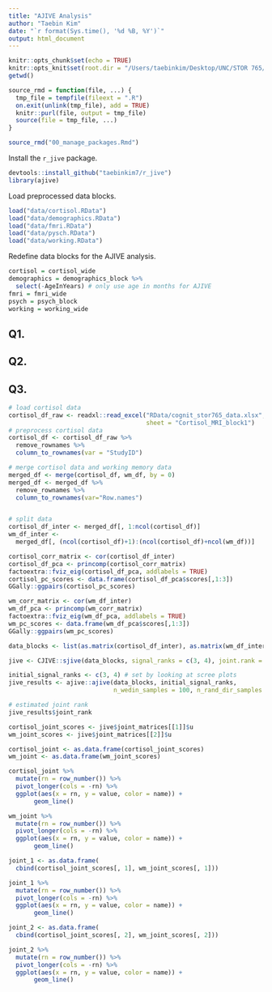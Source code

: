 ```yaml
---
title: "AJIVE Analysis"
author: "Taebin Kim"
date: "`r format(Sys.time(), '%d %B, %Y')`"
output: html_document
---
```


```r
knitr::opts_chunk$set(echo = TRUE)
knitr::opts_knit$set(root.dir = "/Users/taebinkim/Desktop/UNC/STOR 765/STOR765_Spring2023_TeamDS")
getwd()
```

```r
source_rmd = function(file, ...) {
  tmp_file = tempfile(fileext = ".R")
  on.exit(unlink(tmp_file), add = TRUE)
  knitr::purl(file, output = tmp_file)
  source(file = tmp_file, ...)
}

source_rmd("00_manage_packages.Rmd")
```

Install the `r_jive` package.
```r
devtools::install_github("taebinkim7/r_jive")
library(ajive)
```

Load preprocessed data blocks.
```r
load("data/cortisol.RData")
load("data/demographics.RData")
load("data/fmri.RData")
load("data/pysch.RData")
load("data/working.RData")
```


Redefine data blocks for the AJIVE analysis.
```r
cortisol = cortisol_wide
demographics = demographics_block %>%
  select(-AgeInYears) # only use age in months for AJIVE
fmri = fmri_wide
psych = psych_block
working = working_wide
```

## Q1. 



## Q2.



## Q3.





```r
# load cortisol data
cortisol_df_raw <- readxl::read_excel("RData/cognit_stor765_data.xlsx",
                                      sheet = "Cortisol_MRI_block1")
# preprocess cortisol data
cortisol_df <- cortisol_df_raw %>%
  remove_rownames %>%
  column_to_rownames(var = "StudyID")
```

```r
# merge cortisol data and working memory data
merged_df <- merge(cortisol_df, wm_df, by = 0)
merged_df <- merged_df %>%
  remove_rownames %>%
  column_to_rownames(var="Row.names")


# split data
cortisol_df_inter <- merged_df[, 1:ncol(cortisol_df)]
wm_df_inter <- 
  merged_df[, (ncol(cortisol_df)+1):(ncol(cortisol_df)+ncol(wm_df))]
```

```r
cortisol_corr_matrix <- cor(cortisol_df_inter)
cortisol_df_pca <- princomp(cortisol_corr_matrix)
factoextra::fviz_eig(cortisol_df_pca, addlabels = TRUE)
cortisol_pc_scores <- data.frame(cortisol_df_pca$scores[,1:3])
GGally::ggpairs(cortisol_pc_scores)
```

```r
wm_corr_matrix <- cor(wm_df_inter)
wm_df_pca <- princomp(wm_corr_matrix)
factoextra::fviz_eig(wm_df_pca, addlabels = TRUE)
wm_pc_scores <- data.frame(wm_df_pca$scores[,1:3])
GGally::ggpairs(wm_pc_scores)
```

```r
data_blocks <- list(as.matrix(cortisol_df_inter), as.matrix(wm_df_inter))

jive <- CJIVE::sjive(data_blocks, signal_ranks = c(3, 4), joint.rank = 2)
```

```r
initial_signal_ranks <- c(3, 4) # set by looking at scree plots
jive_results <- ajive::ajive(data_blocks, initial_signal_ranks, 
                             n_wedin_samples = 100, n_rand_dir_samples = 100)

# estimated joint rank
jive_results$joint_rank
```

```r
cortisol_joint_scores <- jive$joint_matrices[[1]]$u
wm_joint_scores <- jive$joint_matrices[[2]]$u

cortisol_joint <- as.data.frame(cortisol_joint_scores)
wm_joint <- as.data.frame(wm_joint_scores)

cortisol_joint %>%
  mutate(rn = row_number()) %>% 
  pivot_longer(cols = -rn) %>%
  ggplot(aes(x = rn, y = value, color = name)) + 
       geom_line()

wm_joint %>%
  mutate(rn = row_number()) %>% 
  pivot_longer(cols = -rn) %>%
  ggplot(aes(x = rn, y = value, color = name)) + 
       geom_line()

joint_1 <- as.data.frame(
  cbind(cortisol_joint_scores[, 1], wm_joint_scores[, 1]))

joint_1 %>%
  mutate(rn = row_number()) %>% 
  pivot_longer(cols = -rn) %>%
  ggplot(aes(x = rn, y = value, color = name)) + 
       geom_line()

joint_2 <- as.data.frame(
  cbind(cortisol_joint_scores[, 2], wm_joint_scores[, 2]))

joint_2 %>%
  mutate(rn = row_number()) %>% 
  pivot_longer(cols = -rn) %>%
  ggplot(aes(x = rn, y = value, color = name)) + 
       geom_line()
```
